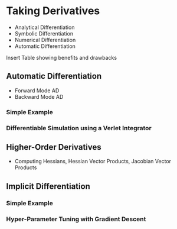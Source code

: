 # Taking Derivatives {#sec-taking-derivatives}

- Analytical Differentiation
- Symbolic Differentiation
- Numerical Differentiation
- Automatic Differentiation

Insert Table showing benefits and drawbacks

## Automatic Differentiation

- Forward Mode AD
- Backward Mode AD

### Simple Example

### Differentiable Simulation using a Verlet Integrator

## Higher-Order Derivatives

- Computing Hessians, Hessian Vector Products, Jacobian Vector Products

## Implicit Differentiation

### Simple Example

### Hyper-Parameter Tuning with Gradient Descent


